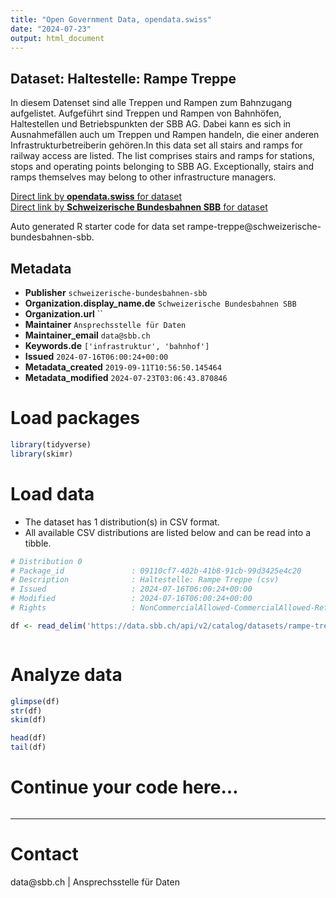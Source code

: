 ```yaml
---
title: "Open Government Data, opendata.swiss"
date: "2024-07-23"
output: html_document
---
```


## Dataset: Haltestelle: Rampe Treppe

In diesem Datenset sind alle Treppen und Rampen zum Bahnzugang aufgelistet. Aufgeführt sind Treppen und Rampen von Bahnhöfen, Haltestellen und Betriebspunkten der SBB AG. Dabei kann es sich in Ausnahmefällen auch um Treppen und Rampen handeln, die einer anderen Infrastrukturbetreiberin gehören.In this data set all stairs and ramps for railway access are listed. The list comprises stairs and ramps for stations, stops and operating points belonging to SBB AG. Exceptionally, stairs and ramps themselves may belong to other infrastructure managers.

[Direct link by **opendata.swiss** for dataset](https://opendata.swiss/de/dataset/haltestelle-rampe-treppe1)<br>
[Direct link by **Schweizerische Bundesbahnen SBB** for dataset](https://data.sbb.ch/explore/dataset/rampe-treppe/)

Auto generated R starter code for data set rampe-treppe@schweizerische-bundesbahnen-sbb.

## Metadata

- **Publisher** `schweizerische-bundesbahnen-sbb`
- **Organization.display_name.de** `Schweizerische Bundesbahnen SBB`
- **Organization.url** ``
- **Maintainer** `Ansprechsstelle für Daten`
- **Maintainer_email** `data@sbb.ch`
- **Keywords.de** `['infrastruktur', 'bahnhof']`
- **Issued** `2024-07-16T06:00:24+00:00`
- **Metadata_created** `2019-09-11T10:56:50.145464`
- **Metadata_modified** `2024-07-23T03:06:43.870846`


# Load packages

```r

library(tidyverse)
library(skimr)

```

# Load data

-   The dataset has 1 distribution(s) in CSV format.
-   All available CSV distributions are listed below and can be read into a tibble.

```r

# Distribution 0
# Package_id               : 09110cf7-402b-41b8-91cb-99d3425e4c20
# Description              : Haltestelle: Rampe Treppe (csv)
# Issued                   : 2024-07-16T06:00:24+00:00
# Modified                 : 2024-07-16T06:00:24+00:00
# Rights                   : NonCommercialAllowed-CommercialAllowed-ReferenceRequired

df <- read_delim('https://data.sbb.ch/api/v2/catalog/datasets/rampe-treppe/exports/csv')



```

# Analyze data

```r

glimpse(df)
str(df)
skim(df)

head(df)
tail(df)

```

# Continue your code here...

```r

```

------------------------------------------------------------------------

# Contact

data@sbb.ch | Ansprechsstelle für Daten
